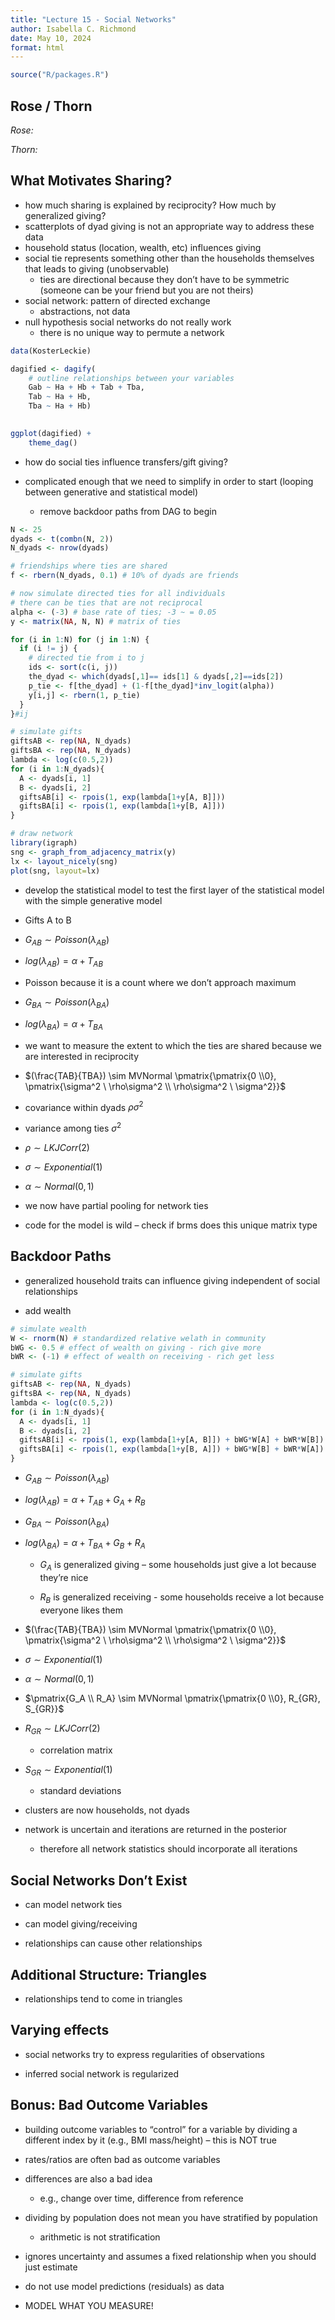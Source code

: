 ```yaml
---
title: "Lecture 15 - Social Networks"
author: Isabella C. Richmond
date: May 10, 2024
format: html
---
```


```r
source("R/packages.R")
```

## Rose / Thorn

*Rose:*

*Thorn:*

## What Motivates Sharing?

-   how much sharing is explained by reciprocity? How much by generalized giving?
-   scatterplots of dyad giving is not an appropriate way to address these data
-   household status (location, wealth, etc) influences giving
-   social tie represents something other than the households themselves that leads to giving (unobservable)
    -   ties are directional because they don't have to be symmetric (someone can be your friend but you are not theirs)
-   social network: pattern of directed exchange
    -   abstractions, not data
-   null hypothesis social networks do not really work
    -   there is no unique way to permute a network

```r
data(KosterLeckie)

dagified <- dagify(
    # outline relationships between your variables
    Gab ~ Ha + Hb + Tab + Tba,
    Tab ~ Ha + Hb,
    Tba ~ Ha + Hb)
    

ggplot(dagified) +
    theme_dag()
```

-   how do social ties influence transfers/gift giving?

-   complicated enough that we need to simplify in order to start (looping between generative and statistical model)

    -   remove backdoor paths from DAG to begin

```r
N <- 25
dyads <- t(combn(N, 2))
N_dyads <- nrow(dyads)

# friendships where ties are shared 
f <- rbern(N_dyads, 0.1) # 10% of dyads are friends 

# now simulate directed ties for all individuals 
# there can be ties that are not reciprocal
alpha <- (-3) # base rate of ties; -3 ~ = 0.05
y <- matrix(NA, N, N) # matrix of ties

for (i in 1:N) for (j in 1:N) {
  if (i != j) {
    # directed tie from i to j
    ids <- sort(c(i, j))
    the_dyad <- which(dyads[,1]== ids[1] & dyads[,2]==ids[2])
    p_tie <- f[the_dyad] + (1-f[the_dyad]*inv_logit(alpha))
    y[i,j] <- rbern(1, p_tie)
  }
}#ij

# simulate gifts
giftsAB <- rep(NA, N_dyads)
giftsBA <- rep(NA, N_dyads)
lambda <- log(c(0.5,2))
for (i in 1:N_dyads){
  A <- dyads[i, 1]
  B <- dyads[i, 2]
  giftsAB[i] <- rpois(1, exp(lambda[1+y[A, B]]))
  giftsBA[i] <- rpois(1, exp(lambda[1+y[B, A]]))
}

# draw network 
library(igraph)
sng <- graph_from_adjacency_matrix(y)
lx <- layout_nicely(sng)
plot(sng, layout=lx)
```

-   develop the statistical model to test the first layer of the statistical model with the simple generative model

-   Gifts A to B

-   $G_{AB} \sim Poisson(\lambda _{AB})$

-   $log(\lambda_{AB}) = \alpha + T_{AB}$

-   Poisson because it is a count where we don't approach maximum

-   $G_{BA} \sim Poisson(\lambda _{BA})$

-   $log(\lambda_{BA}) = \alpha + T_{BA}$

-   we want to measure the extent to which the ties are shared because we are interested in reciprocity

-   $(\frac{TAB}{TBA}) \sim MVNormal \pmatrix{\pmatrix{0 \\0}, \pmatrix{\sigma^2 \ \rho\sigma^2 \\ \rho\sigma^2 \ \sigma^2}}$

-   covariance within dyads $\rho\sigma^2$

-   variance among ties $\sigma^2$

-   $\rho \sim LKJCorr(2)$

-   $\sigma \sim Exponential(1)$

-   $\alpha \sim Normal(0,1)$

-   we now have partial pooling for network ties

-   code for the model is wild -- check if brms does this unique matrix type

## Backdoor Paths

-   generalized household traits can influence giving independent of social relationships

-   add wealth

```r
# simulate wealth 
W <- rnorm(N) # standardized relative welath in community 
bWG <- 0.5 # effect of wealth on giving - rich give more
bWR <- (-1) # effect of wealth on receiving - rich get less

# simulate gifts
giftsAB <- rep(NA, N_dyads)
giftsBA <- rep(NA, N_dyads)
lambda <- log(c(0.5,2))
for (i in 1:N_dyads){
  A <- dyads[i, 1]
  B <- dyads[i, 2]
  giftsAB[i] <- rpois(1, exp(lambda[1+y[A, B]]) + bWG*W[A] + bWR*W[B])
  giftsBA[i] <- rpois(1, exp(lambda[1+y[B, A]]) + bWG*W[B] + bWR*W[A])
}

```

-   $G_{AB} \sim Poisson(\lambda _{AB})$

-   $log(\lambda_{AB}) = \alpha + T_{AB} + G_A + R_B$

-   $G_{BA} \sim Poisson(\lambda _{BA})$

-   $log(\lambda_{BA}) = \alpha + T_{BA} + G_B + R_A$

    -   $G_A$ is generalized giving -- some households just give a lot because they're nice

    -   $R_B$ is generalized receiving - some households receive a lot because everyone likes them

-   $(\frac{TAB}{TBA}) \sim MVNormal \pmatrix{\pmatrix{0 \\0}, \pmatrix{\sigma^2 \ \rho\sigma^2 \\ \rho\sigma^2 \ \sigma^2}}$

-   $\sigma \sim Exponential(1)$

-   $\alpha \sim Normal(0,1)$

-   $\pmatrix{G_A \\ R_A} \sim MVNormal \pmatrix{\pmatrix{0 \\0}, R_{GR}, S_{GR}}$

-   $R_{GR} \sim LKJCorr(2)$

    -   correlation matrix

-   $S_{GR} \sim Exponential(1)$

    -   standard deviations

-   clusters are now households, not dyads

-   network is uncertain and iterations are returned in the posterior

    -   therefore all network statistics should incorporate all iterations

## Social Networks Don't Exist

-   can model network ties

-   can model giving/receiving

-   relationships can cause other relationships

## Additional Structure: Triangles

-   relationships tend to come in triangles

## Varying effects

-   social networks try to express regularities of observations

-   inferred social network is regularized

## Bonus: Bad Outcome Variables

-   building outcome variables to "control" for a variable by dividing a different index by it (e.g., BMI mass/height) -- this is NOT true

-   rates/ratios are often bad as outcome variables

-   differences are also a bad idea

    -   e.g., change over time, difference from reference

-   dividing by population does not mean you have stratified by population

    -   arithmetic is not stratification

-   ignores uncertainty and assumes a fixed relationship when you should just estimate

-   do not use model predictions (residuals) as data

-   MODEL WHAT YOU MEASURE!
